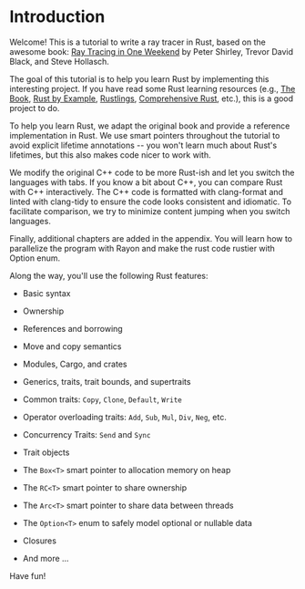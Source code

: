 # Introduction

Welcome! This is a tutorial to write a ray tracer in Rust, based on the awesome book: [Ray Tracing in One Weekend](https://raytracing.github.io/v3/books/RayTracingInOneWeekend.html) by Peter Shirley, Trevor David Black, and Steve Hollasch.

The goal of this tutorial is to help you learn Rust by implementing this interesting project. If you have read some Rust learning resources (e.g., [The Book](https://doc.rust-lang.org/book/), [Rust by Example](https://doc.rust-lang.org/rust-by-example/), [Rustlings](https://rustlings.cool/), [Comprehensive Rust](https://google.github.io/comprehensive-rust/), etc.), this is a good project to do.

To help you learn Rust, we adapt the original book and provide a reference implementation in Rust. We use smart pointers throughout the tutorial to avoid explicit lifetime annotations -- you won't learn much about Rust's lifetimes, but this also makes code nicer to work with.

We modify the original C++ code to be more Rust-ish and let you switch the languages with tabs. If you know a bit about C++, you can compare Rust with C++ interactively. The C++ code is formatted with clang-format and linted with clang-tidy to ensure the code looks consistent and idiomatic. To facilitate comparison, we try to minimize content jumping when you switch languages.

Finally, additional chapters are added in the appendix. You will learn how to parallelize the program with Rayon and make the rust code rustier with Option enum.

Along the way, you'll use the following Rust features:

*   Basic syntax

*   Ownership

*   References and borrowing

*   Move and copy semantics

*   Modules, Cargo, and crates

*   Generics, traits, trait bounds, and supertraits

*   Common traits: `Copy`, `Clone`, `Default`, `Write`

*   Operator overloading traits: `Add`, `Sub`, `Mul`, `Div`, `Neg`, etc.

*   Concurrency Traits: `Send` and `Sync`

*   Trait objects

*   The `Box<T>` smart pointer to allocation memory on heap

*   The `RC<T>` smart pointer to share ownership

*   The `Arc<T>` smart pointer to share data between threads

*   The `Option<T>` enum to safely model optional or nullable data

*   Closures

*   And more ...

Have fun!
